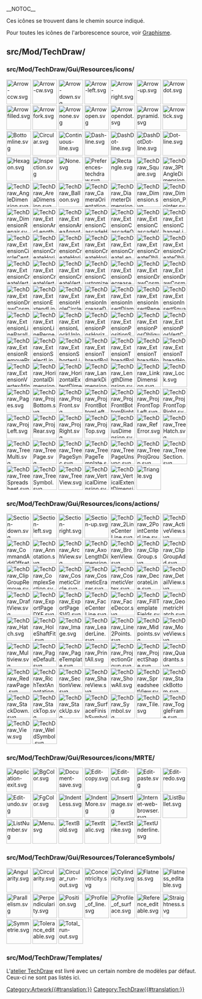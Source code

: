 __NOTOC__
<languages/>

Ces icônes se trouvent dans le chemin source indiqué. 

Pour toutes les icônes de l'arborescence source, voir [[Artwork/fr|Graphisme]].

== src/Mod/TechDraw/ ==

=== src/Mod/TechDraw/Gui/Resources/icons/ ===

[[File:Arrow-ccw.svg|64px]]
[[File:Arrow-cw.svg|64px]]
[[File:Arrow-down.svg|64px]]
[[File:Arrow-left.svg|64px]]
[[File:Arrow-right.svg|64px]]
[[File:Arrow-up.svg|64px]]
[[File:Arrowdot.svg|64px]]
[[File:Arrowfilled.svg|64px]]
[[File:Arrowfork.svg|64px]]
[[File:Arrownone.svg|64px]]
[[File:Arrowopen.svg|64px]]
[[File:Arrowopendot.svg|64px]]
[[File:Arrowpyramid.svg|64px]]
[[File:Arrowtick.svg|64px]]
[[File:Bottomline.svg|64px]]
[[File:Circular.svg|64px]]
[[File:Continuous-line.svg|64px]]
[[File:Dash-line.svg|64px]]
[[File:DashDot-line.svg|64px]]
[[File:DashDotDot-line.svg|64px]]
[[File:Dot-line.svg|64px]]
[[File:Hexagon.svg|64px]]
[[File:Inspection.svg|64px]]
[[File:None.svg|64px]]
[[File:Preferences-techdraw.svg|64px]]
[[File:Rectangle.svg|64px]]
[[File:TechDraw_Square.svg|64px]]<!--Renamed this file to avoid name conflict with Draft SVG pattern-->
[[File:TechDraw_3PtAngleDimension.svg|64px]]
[[File:TechDraw_AngleDimension.svg|64px]]
[[File:TechDraw_AreaDimension.svg|64px]]
[[File:TechDraw_Balloon.svg|64px]]
[[File:TechDraw_CameraOrientation.svg|64px]]
[[File:TechDraw_DiameterDimension.svg|64px]]
[[File:TechDraw_Dimension.svg|64px]]
[[File:TechDraw_Dimension_Pointer.svg|64px]]
[[File:TechDraw_DimensionRepair.svg|64px]]
[[File:TechDraw_ExtensionArcLengthAnnotation.svg|64px]]
[[File:TechDraw_ExtensionAreaAnnotation.svg|64px]]
[[File:TechDraw_ExtensionCascadeHorizDimension.svg|64px]]
[[File:TechDraw_ExtensionCascadeObliqueDimension.svg|64px]]
[[File:TechDraw_ExtensionCascadeVertDimension.svg|64px]]
[[File:TechDraw_ExtensionChangeLineAttributes.svg|64px]]
[[File:TechDraw_ExtensionCircleCenterLines.svg|64px]]
[[File:TechDraw_ExtensionCreateHorizChainDimension.svg|64px]]
[[File:TechDraw_ExtensionCreateHorizChamferDimension.svg|64px]]
[[File:TechDraw_ExtensionCreateHorizCoordDimension.svg|64px]]
[[File:TechDraw_ExtensionCreateLengthArc.svg|64px]]
[[File:TechDraw_ExtensionCreateObliqueChainDimension.svg|64px]]
[[File:TechDraw_ExtensionCreateObliqueCoordDimension.svg|64px]]
[[File:TechDraw_ExtensionCreateVertChainDimension.svg|64px]]
[[File:TechDraw_ExtensionCreateVertChamferDimension.svg|64px]]
[[File:TechDraw_ExtensionCreateVertCoordDimension.svg|64px]]
[[File:TechDraw_ExtensionCustomizeFormat.svg|64px]]
[[File:TechDraw_ExtensionDecreaseDecimal.svg|64px]]
[[File:TechDraw_ExtensionDrawCosmArc.svg|64px]]
[[File:TechDraw_ExtensionDrawCosmCircle.svg|64px]]
[[File:TechDraw_ExtensionDrawCosmCircle3Points.svg|64px]]
[[File:TechDraw_ExtensionExtendLine.svg|64px]]
[[File:TechDraw_ExtensionHoleCircle.svg|64px]]
[[File:TechDraw_ExtensionIncreaseDecimal.svg|64px]]
[[File:TechDraw_ExtensionInsertDiameter.svg|64px]]
[[File:TechDraw_ExtensionInsertRepetition.svg|64px]]
[[File:TechDraw_ExtensionInsertSquare.svg|64px]]
[[File:TechDraw_ExtensionLineParallel.svg|64px]]
[[File:TechDraw_ExtensionLinePerpendicular.svg|64px]]
[[File:TechDraw_ExtensionLockUnlockView.svg|64px]]
[[File:TechDraw_ExtensionPosHorizChainDimension.svg|64px]]
[[File:TechDraw_ExtensionPositionSectionView.svg|64px]]
[[File:TechDraw_ExtensionPosObliqueChainDimension.svg|64px]]
[[File:TechDraw_ExtensionPosVertChainDimension.svg|64px]]
[[File:TechDraw_ExtensionRemovePrefixChar.svg|64px]]
[[File:TechDraw_ExtensionSelectLineAttributes.svg|64px]]
[[File:TechDraw_ExtensionShortenLine.svg|64px]]
[[File:TechDraw_ExtensionThreadBoltBottom.svg|64px]]
[[File:TechDraw_ExtensionThreadBoltSide.svg|64px]]
[[File:TechDraw_ExtensionThreadHoleBottom.svg|64px]]
[[File:TechDraw_ExtensionThreadHoleSide.svg|64px]]
[[File:TechDraw_ExtensionVertexAtIntersection.svg|64px]]
[[File:TechDraw_HorizontalDimension.svg|64px]]
[[File:TechDraw_HorizontalExtentDimension.svg|64px]]
[[File:TechDraw_LandmarkDimension.svg|64px]]
[[File:TechDraw_LengthDimension.svg|64px]]
[[File:TechDraw_LinkDimension.svg|64px]]
[[File:TechDraw_Lock.svg|64px]]
[[File:TechDraw_Pages.svg|64px]]
[[File:TechDraw_ProjBottom.svg|64px]]
[[File:TechDraw_ProjFront.svg|64px]]
[[File:TechDraw_ProjFrontBottomLeft.svg|64px]]
[[File:TechDraw_ProjFrontBottomRight.svg|64px]]
[[File:TechDraw_ProjFrontTopLeft.svg|64px]]
[[File:TechDraw_ProjFrontTopRight.svg|64px]]
[[File:TechDraw_ProjLeft.svg|64px]]
[[File:TechDraw_ProjRear.svg|64px]]
[[File:TechDraw_ProjRight.svg|64px]]
[[File:TechDraw_ProjTop.svg|64px]]
[[File:TechDraw_RadiusDimension.svg|64px]]
[[File:TechDraw_RefError.svg|64px]]
[[File:TechDraw_TreeHatch.svg|64px]]
[[File:TechDraw_TreeMulti.svg|64px]]
[[File:TechDraw_TreePage.svg|64px]]
[[File:TechDraw_TreePageSync.svg|64px]]
[[File:TechDraw_TreePageTemplate.svg|64px]]
[[File:TechDraw_TreePageUnsync.svg|64px]]
[[File:TechDraw_TreeProjGroup.svg|64px]]
[[File:TechDraw_TreeSection.svg|64px]]
[[File:TechDraw_TreeSpreadsheet.svg|64px]]
[[File:TechDraw_TreeSymbol.svg|64px]]
[[File:TechDraw_TreeView.svg|64px]]
[[File:TechDraw_VerticalDimension.svg|64px]]
[[File:TechDraw_VerticalExtentDimension.svg|64px]]
[[File:Triangle.svg|64px]]

=== src/Mod/TechDraw/Gui/Resources/icons/actions/ ===

[[File:Section-down.svg|64px]]
[[File:Section-left.svg|64px]]
[[File:Section-right.svg|64px]]
[[File:Section-up.svg|64px]]
[[File:TechDraw_2LineCenterLine.svg|64px]]
[[File:TechDraw_2PointCenterLine.svg|64px]]
[[File:TechDraw_ActiveView.svg|64px]]
[[File:TechDraw_CommandAddOffsetVertex.svg|64px]]
[[File:TechDraw_Annotation.svg|64px]]
[[File:TechDraw_ArchView.svg|64px]]
[[File:TechDraw_AxoLengthDimension.svg|64px]]
[[File:TechDraw_BrokenView.svg|64px]]
[[File:TechDraw_ClipGroup.svg|64px]]
[[File:TechDraw_ClipGroupAdd.svg|64px]]
[[File:TechDraw_ClipGroupRemove.svg|64px]]
[[File:TechDraw_ComplexSection.svg|64px]]
[[File:TechDraw_CosmeticCircle.svg|64px]]
[[File:TechDraw_CosmeticEraser.svg|64px]]
[[File:TechDraw_CosmeticVertex.svg|64px]]
[[File:TechDraw_DecorateLine.svg|64px]]
[[File:TechDraw_DetailView.svg|64px]]
[[File:TechDraw_DraftView.svg|64px]]
[[File:TechDraw_ExportPageDXF.svg|64px]]
[[File:TechDraw_ExportPageSVG.svg|64px]]
[[File:TechDraw_FaceCenterLine.svg|64px]]
[[File:TechDraw_FaceDecor.svg|64px]]
[[File:TechDraw_FillTemplateFields.svg|64px]]
[[File:TechDraw_GeometricHatch.svg|64px]]
[[File:TechDraw_Hatch.svg|64px]]
[[File:TechDraw_HoleShaftFit.svg|64px]]
[[File:TechDraw_Image.svg|64px]]
[[File:TechDraw_LeaderLine.svg|64px]]
[[File:TechDraw_Line2Points.svg|64px]]
[[File:TechDraw_Midpoints.svg|64px]]
[[File:TechDraw_MoveView.svg|64px]]
[[File:TechDraw_Multiview.svg|64px]]
[[File:TechDraw_PageDefault.svg|64px]]
[[File:TechDraw_PageTemplate.svg|64px]]
[[File:TechDraw_PrintAll.svg|64px]]
[[File:TechDraw_ProjectionGroup.svg|64px]]
[[File:TechDraw_ProjectShape.svg|64px]]
[[File:TechDraw_Quadrants.svg|64px]]
[[File:TechDraw_RedrawPage.svg|64px]]
[[File:TechDraw_RichTextAnnotation.svg|64px]]
[[File:TechDraw_SectionView.svg|64px]]
[[File:TechDraw_ShareView.svg|64px]]
[[File:TechDraw_ShowAll.svg|64px]]
[[File:TechDraw_SpreadsheetView.svg|64px]]
[[File:TechDraw_StackBottom.svg|64px]]
[[File:TechDraw_StackDown.svg|64px]]
[[File:TechDraw_StackTop.svg|64px]]
[[File:TechDraw_StackUp.svg|64px]]
[[File:TechDraw_SurfaceFinishSymbols.svg|64px]]
[[File:TechDraw_Symbol.svg|64px]]
[[File:TechDraw_Tile.svg|64px]]
[[File:TechDraw_ToggleFrame.svg|64px]]
[[File:TechDraw_View.svg|64px]]
[[File:TechDraw_WeldSymbol.svg|64px]]

=== src/Mod/TechDraw/Gui/Resources/icons/MRTE/ ===

[[File:Application-exit.svg|64px]]
[[File:BgColor.svg|64px]]
[[File:Document-save.svg|64px]]
[[File:Edit-copy.svg|64px]]
[[File:Edit-cut.svg|64px]]
[[File:Edit-paste.svg|64px]]
[[File:Edit-redo.svg|64px]]
[[File:Edit-undo.svg|64px]]
[[File:FgColor.svg|64px]]
[[File:IndentLess.svg|64px]]
[[File:IndentMore.svg|64px]]
[[File:InsertImage.svg|64px]]
[[File:Internet-web-browser.svg|64px]]
[[File:ListBullet.svg|64px]]
[[File:ListNumber.svg|64px]]
[[File:Menu.svg|64px]]
[[File:TextBold.svg|64px]]
[[File:TextItalic.svg|64px]]
[[File:TextStrike.svg|64px]]
[[File:TextUnderline.svg|64px]]

=== src/Mod/TechDraw/Gui/Resources/ToleranceSymbols/ ===

[[File:Angularity.svg|64px]]
[[File:Circularity.svg|64px]]
[[File:Circular_run-out.svg|64px]]
[[File:Concentricity.svg|64px]]
[[File:Cylindricity.svg|64px]]
[[File:Flatness.svg|64px]]
[[File:Flatness_editable.svg|64px]]
[[File:Parallelism.svg|64px]]
[[File:Perpendicularity.svg|64px]]
[[File:Position.svg|64px]]
[[File:Profile_of_line.svg|64px]]
[[File:Profile_of_surface.svg|64px]]
[[File:Reference_editable.svg|64px]]
[[File:Straightness.svg|64px]]
[[File:Symmetrie.svg|64px]]
[[File:Tolerance_editable.svg|64px]]
[[File:Total_run-out.svg|64px]]

=== src/Mod/TechDraw/Templates/ ===

L'[[TechDraw_Workbench|atelier TechDraw]] est livré avec un certain nombre de modèles par défaut. Ceux-ci ne sont pas listés ici.


[[Category:Artwork{{#translation:}}]]
<noinclude>[[Category:TechDraw{{#translation:}}]]</noinclude> <!-- we don't want this transcluded -->